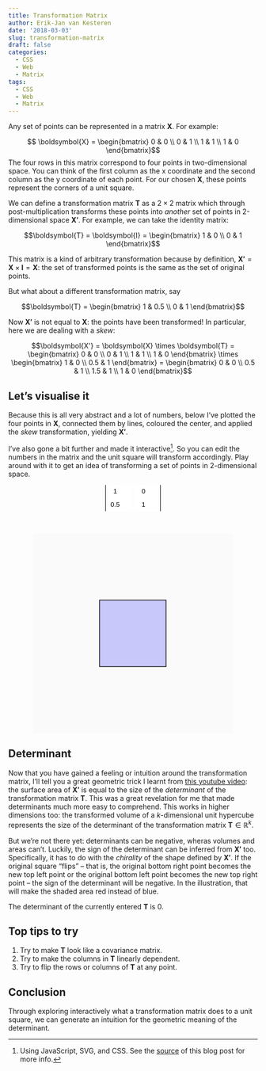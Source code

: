 ```yaml
---
title: Transformation Matrix
author: Erik-Jan van Kesteren
date: '2018-03-03'
slug: transformation-matrix
draft: false
categories:
  - CSS
  - Web
  - Matrix
tags:
  - CSS
  - Web
  - Matrix
---
```

<style>
  input[type=number] {
    width:4em;
    height:2em;
    border:none;
    text-align:center;
    -moz-appearance:textfield;
  }
  input[type=number]::inner-spin-button, 
  input[type=number]::outer-spin-button { 
    appearance: none; 
    margin: 0; 
  }
  form {
    display:inline-block;
    margin-left:auto;
    margin-right:auto;
    border-left:1pt solid black;
    border-right: 1pt solid black;
    width: auto;
  }
  #formcontainer {
    text-align:center;
  }
</style>

Any set of points can be represented in a matrix $\boldsymbol{X}$. For example:

$$ \boldsymbol{X} = \begin{bmatrix} 0 & 0 \\ 0 & 1 \\ 1 & 1 \\ 1 & 0 \end{bmatrix}$$
The four rows in this matrix correspond to four points in two-dimensional space. You can think of the first column as the x coordinate and the second column as the y coordinate of each point. For our chosen $\boldsymbol{X}$, these points represent the corners of a unit square. 

We can define a transformation matrix $\boldsymbol{T}$ as a $2\times 2$ matrix which through post-multiplication transforms these points into _another_ set of points in 2-dimensional space $\boldsymbol{X'}$. For example, we can take the identity matrix:

$$\boldsymbol{T} = \boldsymbol{I} = \begin{bmatrix} 1 & 0 \\ 0 & 1 \end{bmatrix}$$

This matrix is a kind of arbitrary transformation because by definition, $\boldsymbol{X'} = \boldsymbol{X} \times \boldsymbol{I} = \boldsymbol{X}$: the set of transformed points is the same as the set of original points.

But what about a different transformation matrix, say

$$\boldsymbol{T} = \begin{bmatrix} 1 & 0.5 \\ 0 & 1 \end{bmatrix}$$


Now $\boldsymbol{X'}$ is not equal to $\boldsymbol{X}$: the points have been transformed! In particular, here we are dealing with a _skew_:

$$\boldsymbol{X'} = \boldsymbol{X} \times \boldsymbol{T} = \begin{bmatrix} 0 & 0 \\ 0 & 1 \\ 1 & 1 \\ 1 & 0 \end{bmatrix} \times \begin{bmatrix} 1 & 0 \\ 0.5 & 1 \end{bmatrix} = \begin{bmatrix} 0 & 0 \\ 0.5 & 1 \\ 1.5 & 1 \\ 1 & 0 \end{bmatrix}$$

## Let's visualise it
Because this is all very abstract and a lot of numbers, below I've plotted the four points in $\boldsymbol{X}$, connected them by lines, coloured the center, and applied the _skew_ transformation, yielding $\boldsymbol{X'}$. 

I've also gone a bit further and made it interactive[^1]. So you can edit the numbers in the matrix and the unit square will transform accordingly. Play around with it to get an idea of transforming a set of points in 2-dimensional space.

[^1]: Using JavaScript, SVG, and CSS. See the [source](https://github.com/vankesteren/blog-source/blob/master/content/blog/2018-03-03-transformation-matrix.Rmd) of this blog post for more info.

<div id="formcontainer">
<form id="matform">
  <input name="a" type="number" step="0.01" value="1">
  <input name="c" type="number" step="0.01" value="0"><br>
  <input name="b" type="number" step="0.01" value="0.5">
  <input name="d" type="number" step="0.01" value="1">
</form>
</div>

<br>
<div id="svg-container" style="margin-left:auto;margin-right:auto;width:80%;min-height:200px;background-color:#FAFAFA">
  <svg id="rectsvg" xmlns="http://www.w3.org/2000/svg" version="1.1" xmlns:xlink="http://www.w3.org/1999/xlink" viewBox="-1 -2 3 3">
    <g transform="scale(1,-1)">
    <rect id="bg" width="1" height="1" fill="rgba(0,0,0,0)" style="stroke-width:0.001;stroke:rgb(0,0,0);"/>
    <rect id="transhere" width="1" height="1" fill="rgba(0,0,255,0.2)" style="stroke-width:0.01;stroke:rgb(0,0,0);"/>
    </g>
  </svg>
</div>


## Determinant
Now that you have gained a feeling or intuition around the transformation matrix, I'll tell you a great geometric trick I learnt from [this youtube video](https://www.youtube.com/watch?v=xX7qBVa9cQU): the surface area of $\boldsymbol{X'}$ is equal to the size of the _determinant_ of the transformation matrix $\boldsymbol{T}$. This was a great revelation for me that made determinants much more easy to comprehend. This works in higher dimensions too: the transformed volume of a $k$-dimensional unit hypercube represents the size of the determinant of the transformation matrix $\boldsymbol{T} \in \mathbb{R}^k$.

But we're not there yet: determinants can be negative, wheras volumes and areas can't. Luckily, the sign of the determinant can be inferred from $\boldsymbol{X'}$ too. Specifically, it has to do with the _chirality_ of the shape defined by $\boldsymbol{X'}$. If the original square "flips" -- that is, the original bottom right point becomes the new top left point or the original bottom left point becomes the new top right point -- the sign of the determinant will be negative. In the illustration, that will make the shaded area red instead of blue.

The determinant of the currently entered $\boldsymbol{T}$ is <span id="det">0</span>.


## Top tips to try
1. Try to make $\boldsymbol{T}$ look like a covariance matrix.
2. Try to make the columns in $\boldsymbol{T}$ linearly dependent.
3. Try to flip the rows or columns of $\boldsymbol{T}$ at any point.

## Conclusion
Through exploring interactively what a transformation matrix does to a unit square, we can generate an intuition for the geometric meaning of the determinant.

<script type="text/javascript">
  var frm = document.getElementById("matform");
  function runForm() {
    let a = Number(frm.elements[0].value);
    let b = Number(frm.elements[1].value);
    let c = Number(frm.elements[2].value);
    let d = Number(frm.elements[3].value);
    setMatrix(a,b,c,d,0,0);
  }
  function setMatrix(a,b,c,d,e,f) {
    let mat = "matrix(" + [a,b,c,d,e,f].join(",") + ")";
    document.getElementById("transhere").setAttribute("transform",mat);
    let det = a * d - c * b
    document.getElementById("det").innerHTML = det.toString();
    if (det > 0) {
      document.getElementById("transhere").setAttribute("fill","rgba(0,0,255,0.2)");
    } else {
      document.getElementById("transhere").setAttribute("fill","rgba(255,0,0,0.2)");
    }
  }
  runForm();
  frm.onchange = runForm;
</script>